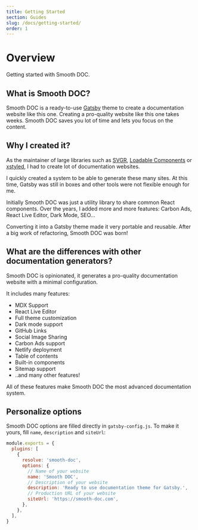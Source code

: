 ```yaml
---
title: Getting Started
section: Guides
slug: /docs/getting-started/
order: 1
---
```



# Overview

Getting started with Smooth DOC.

<carbon-ad />

## What is Smooth DOC?

Smooth DOC is a ready-to-use [Gatsby](https://gatsbyjs.com/) theme to create a documentation website like this one. Creating a pro-quality website like this one takes weeks. Smooth DOC saves you lot of time and lets you focus on the content.

## Why I created it?

As the maintainer of large libraries such as [SVGR](https://react-svgr.com/), [Loadable Components](https://loadable-components.com/) or [xstyled](https://xstyled.dev/), I had to create lot of documentation websites.

I quickly created a system to be able to generate these many sites. At this time, Gatsby was still in boxes and other tools were not flexible enough for me.

Initially Smooth DOC was just a utility library to share common React components. Over the years, I added more and more features: Carbon Ads, React Live Editor, Dark Mode, SEO...

Converting it into a Gatsby theme made it very portable and reusable. After a big work of refactoring, Smooth DOC was born!

## What are the differences with other documentation generators?

Smooth DOC is opinionated, it generates a pro-quality documentation website with a minimal configuration.

It includes many features:

- MDX Support
- React Live Editor
- Full theme customization
- Dark mode support
- GitHub Links
- Social Image Sharing
- Carbon Ads support
- Netlify deployment
- Table of contents
- Built-in components
- Sitemap support
- ..and many other features!

All of these features make Smooth DOC the most advanced documentation system.

<GettingStarted />

## Personalize options

Smooth DOC options are filled directly in `gatsby-config.js`. To make it yours, fill `name`, `description` and `siteUrl`:

```js
module.exports = {
  plugins: [
    {
      resolve: 'smooth-doc',
      options: {
        // Name of your website
        name: 'Smooth DOC',
        // Description of your website
        description: 'Ready to use documentation theme for Gatsby.',
        // Production URL of your website
        siteUrl: 'https://smooth-doc.com',
      },
    },
  ],
}
```
